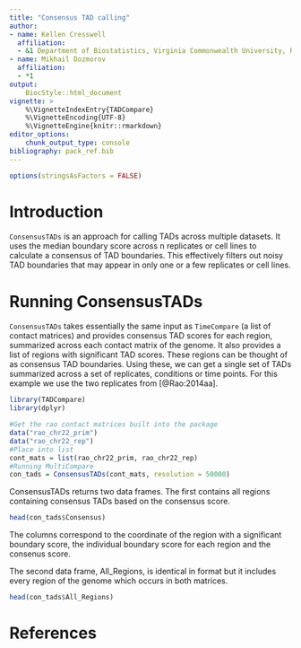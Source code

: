 ```yaml
---
title: "Consensus TAD calling"
author:
- name: Kellen Cresswell
  affiliation:
  - &1 Department of Biostatistics, Virginia Commonwealth University, Richmond, VA
- name: Mikhail Dozmorov
  affiliation:
  - *1
output:
    BiocStyle::html_document
vignette: >
    %\VignetteIndexEntry{TADCompare}
    %\VignetteEncoding{UTF-8}
    %\VignetteEngine{knitr::rmarkdown}
editor_options:
    chunk_output_type: console
bibliography: pack_ref.bib
---
```


```r
options(stringsAsFactors = FALSE)
```

# Introduction

`ConsensusTADs` is an approach for calling TADs across multiple datasets. It uses the median boundary score across n replicates or cell lines to calculate a consensus of TAD boundaries. This effectively filters out noisy TAD boundaries that may appear in only one or a few replicates or cell lines.

# Running ConsensusTADs

 `ConsensusTADs` takes essentially the same input as `TimeCompare` (a list of contact matrices) and provides consensus TAD scores for each region, summarized across each contact matrix of the genome. It also provides a list of regions with significant TAD scores. These regions can be thought of as consensus TAD boundaries. Using these, we can get a single set of TADs summarized across a set of replicates, conditions or time points. For this example we use the two replicates from [@Rao:2014aa].

```r
library(TADCompare)
library(dplyr)
```

```r
#Get the rao contact matrices built into the package
data("rao_chr22_prim")
data("rao_chr22_rep")
#Place into list
cont_mats = list(rao_chr22_prim, rao_chr22_rep)
#Running MultiCompare
con_tads = ConsensusTADs(cont_mats, resolution = 50000)
```

ConsensusTADs returns two data frames. The first contains all regions containing consensus TADs based on the consensus score.

```r
head(con_tads$Consensus)
```

The columns correspond to the coordinate of the region with a significant boundary score, the individual boundary score for each region and the consenus score.

The second data frame, All_Regions, is identical in format but it includes every region of the genome which occurs in both matrices.

```r
head(con_tads$All_Regions)
```

# References
